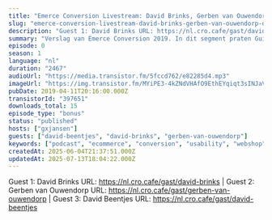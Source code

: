 ```yaml
---
title: "Emerce Conversion Livestream: David Brinks, Gerben van Ouwendorp, David Beentjes (ClickValue)"
slug: "emerce-conversion-livestream-david-brinks-gerben-van-ouwendorp-david-beentjes-clickvalue"
description: "Guest 1: David Brinks URL: https://nl.cro.cafe/gast/david-brinks | Guest 2: Gerben van Ouwendorp URL: https://nl.cro.cafe/gast/gerben-van-ouwendorp | Guest 3: David Beentjes URL: https://nl.cro.cafe/gast/david-beentjes"
summary: "Verslag van Emerce Conversion 2019. In dit segment praten Guido en Bart met David Brinks van Hardcopy, Gerben van Ouwendorp van Vacanceselect en David Beentjes van ClickValue"
episode: 0
season: 1
language: "nl"
duration: "2467"
audioUrl: "https://media.transistor.fm/5fccd762/e82285d4.mp3"
imageUrl: "https://img.transistor.fm/MYiPE3-4kZNdVHAfO9EthEYqiqt3sINJaV6p59LYVJU/rs:fill:3000:3000:1/q:60/aHR0cHM6Ly9pbWct/dXBsb2FkLXByb2R1/Y3Rpb24udHJhbnNp/c3Rvci5mbS9iODE4/ZmNiNjYzNGYzYTli/MTU5ZjYxODllZWI2/NmQ5NC5qcGVn.webp"
pubDate: 2019-04-11T20:16:00.000Z
transistorId: "397651"
downloads_total: 15
episode_type: "bonus"
status: "published"
hosts: ["gxjansen"]
guests: ["david-beentjes", "david-brinks", "gerben-van-ouwendorp"]
keywords: ["podcast", "ecommerce", "conversion", "usability", "webshop", "english"]
createdAt: 2025-06-04T21:37:51.000Z
updatedAt: 2025-07-13T18:04:22.000Z
---
```


Guest 1: David Brinks URL: https://nl.cro.cafe/gast/david-brinks | Guest 2: Gerben van Ouwendorp URL: https://nl.cro.cafe/gast/gerben-van-ouwendorp | Guest 3: David Beentjes URL: https://nl.cro.cafe/gast/david-beentjes
